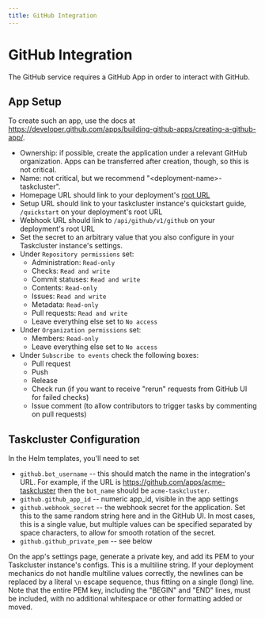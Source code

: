 ```yaml
---
title: GitHub Integration
---
```


# GitHub Integration

The GitHub service requires a GitHub App in order to interact with GitHub.

## App Setup

To create such an app, use the docs at https://developer.github.com/apps/building-github-apps/creating-a-github-app/.

* Ownership: if possible, create the application under a relevant GitHub organization.  Apps can be transferred after creation, though, so this is not critical.
* Name: not critical, but we recommend "&lt;deployment-name>-taskcluster".
* Homepage URL should link to your deployment's [root URL](/docs/manual/using/root-urls)
* Setup URL should link to your taskcluster instance's quickstart guide, `/quickstart` on your deployment's root URL
* Webhook URL should link to `/api/github/v1/github` on your deployment's root URL
* Set the secret to an arbitrary value that you also configure in your Taskcluster instance's settings.
* Under `Repository permissions` set:
  * Administration: `Read-only`
  * Checks: `Read and write`
  * Commit statuses: `Read and write`
  * Contents: `Read-only`
  * Issues: `Read and write`
  * Metadata: `Read-only`
  * Pull requests: `Read and write`
  * Leave everything else set to `No access`
* Under `Organization permissions` set:
  * Members: `Read-only`
  * Leave everything else set to `No access`
* Under `Subscribe to events` check the following boxes:
  * Pull request
  * Push
  * Release
  * Check run (if you want to receive "rerun" requests from GitHub UI for failed checks)
  * Issue comment (to allow contributors to trigger tasks by commenting on pull requests)

## Taskcluster Configuration

In the Helm templates, you'll need to set

* `github.bot_username` -- this should match the name in the integration's URL.  For example, if the URL is https://github.com/apps/acme-taskcluster then the `bot_name` should be `acme-taskcluster`.
* `github.github_app_id` -- numeric app_id, visible in the app settings
* `github.webhook_secret` -- the webhook secret for the application.  Set this to the same random string here and in the GitHub UI.  In most cases, this is a single value, but multiple values can be specified separated by space characters, to allow for smooth rotation of the secret.
* `github.github_private_pem` -- see below

On the app's settings page, generate a private key, and add its PEM to your Taskcluster instance's configs.
This is a multiline string.
If your deployment mechanics do not handle multiline values correctly, the newlines can be replaced by a literal `\n` escape sequence, thus fitting on a single (long) line.
Note that the entire PEM key, including the "BEGIN" and "END" lines, must be included, with no additional whitespace or other formatting added or moved.

